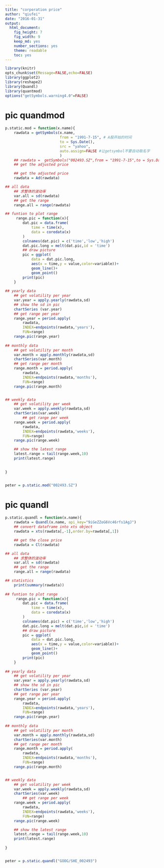 ```yaml
---
title: "corporation price"
author: "qiufei"
date: "2016-01-31"
output: 
  html_document: 
    fig_height: 7
    fig_width: 9
    keep_md: yes
    number_sections: yes
    theme: readable
    toc: yes
---
```


<!-- # load needed packages -->

```r

library(knitr)
opts_chunk$set(Message=FALSE,echo=FALSE)
library(ggplot2)
library(reshape2)
library(Quandl)
library(quantmod)
options("getSymbols.warning4.0"=FALSE)

```


# pic quandmod

```r

p.static.mod = function(x.name){
    rawdata = getSymbols(x.name,
                         from = "1991-7-15", # A股开始的时间
                         to = Sys.Date(),
                         src = "yahoo",
                         auto.assign=FALSE #让getsymbol不要自动取名字
                         )
    ## rawdata =  getSymbols("002493.SZ",from = "1991-7-15",to = Sys.Date(),src = "yahoo",auto.assign=FALSE)
    ## get the adjusted price

    ## get the adjusted price
    rawdata = Ad(rawdata)

## all data
    ## 求整体的波动率
    var.all = sd(rawdata)
    ## get the range
    range.all = range(rawdata)

## funtion to plot range
     range.pic = function(x){
        dat.pic = data.frame(
            time = time(x),
            data = coredata(x)
        )
        colnames(dat.pic) = c('time','low','high')
        dat.pic.long = melt(dat.pic,id = 'time')
        ## draw picture
        pic = ggplot(
            data = dat.pic.long,
            aes(x = time,y = value,color=variable))+
            geom_line()+
            geom_point()
        print(pic)
    }
    
## yearly data
    ## get volatility per year
    var.year = apply.yearly(rawdata,sd)
    ## show the sd in pic
    chartSeries (var.year)    
    ## get range per year
    range.year = period.apply(
        rawdata,
        INDEX=endpoints(rawdata,'years'),
        FUN=range)
    range.pic(range.year)
    
## monthly data
    ## get volatility per month
    var.month = apply.monthly(rawdata,sd)
    chartSeries(var.month)    
    ## get range per month
    range.month = period.apply(
        rawdata,
        INDEX=endpoints(rawdata,'months'),
        FUN=range)
    range.pic(range.month)


## weekly data    
    ## get volatility per week
    var.week = apply.weekly(rawdata,sd)
    chartSeries(var.week)
        ## get range per week
    range.week = period.apply(
        rawdata,
        INDEX=endpoints(rawdata,'weeks'),
        FUN=range)
    range.pic(range.week)

    ## show the latest range
    latest.range = tail(range.week,10)
    print(latest.range)
    
    
}


peter = p.static.mod("002493.SZ")

```

# pic quandl

```r

p.static.quandl = function(x.name){
    rawdata = Quandl(x.name, api_key="9iGeZZoG6Vc46rfs1AgJ")
    ## convert dataframe into xts object
    rawdata = xts(rawdata[,-1],order.by=rawdata[,1])

    ## get the close price
    rawdata = Cl(rawdata)

## all data
    ## 求整体的波动率
    var.all = sd(rawdata)
    ## get the range
    range.all = range(rawdata)

## statistics
    print(summary(rawdata))
    
## funtion to plot range
     range.pic = function(x){
        dat.pic = data.frame(
            time = time(x),
            data = coredata(x)
        )
        colnames(dat.pic) = c('time','low','high')
        dat.pic.long = melt(dat.pic,id = 'time')
        ## draw picture
        pic = ggplot(
            data = dat.pic.long,
            aes(x = time,y = value,color=variable))+
            geom_line()+
            geom_point()
        print(pic)
    }
    
## yearly data
    ## get volatility per year
    var.year = apply.yearly(rawdata,sd)
    ## show the sd in pic
    chartSeries (var.year)    
    ## get range per year
    range.year = period.apply(
        rawdata,
        INDEX=endpoints(rawdata,'years'),
        FUN=range)
    range.pic(range.year)
    
## monthly data
    ## get volatility per month
    var.month = apply.monthly(rawdata,sd)
    chartSeries(var.month)    
    ## get range per month
    range.month = period.apply(
        rawdata,
        INDEX=endpoints(rawdata,'months'),
        FUN=range)
    range.pic(range.month)


## weekly data    
    ## get volatility per week
    var.week = apply.weekly(rawdata,sd)
    chartSeries(var.week)
        ## get range per week
    range.week = period.apply(
        rawdata,
        INDEX=endpoints(rawdata,'weeks'),
        FUN=range)
    range.pic(range.week)

    ## show the latest range
    latest.range = tail(range.week,10)
    print(latest.range)
    
}


peter = p.static.quandl("GOOG/SHE_002493")

```


